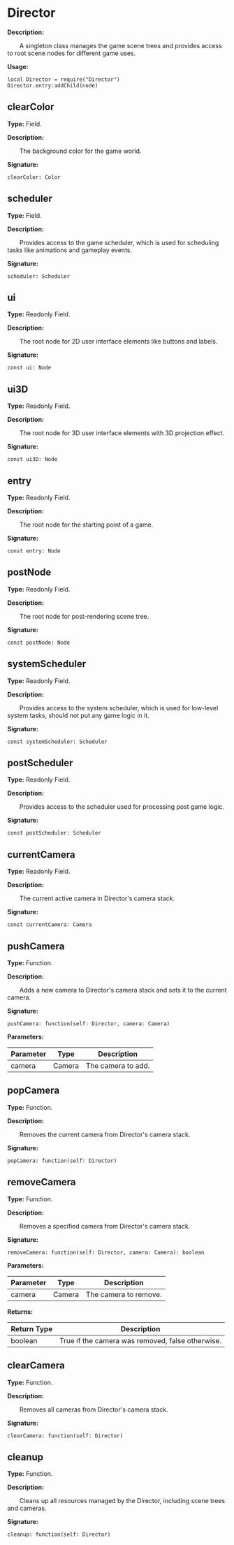 
# Director

**Description:**

&emsp;&emsp;A singleton class manages the game scene trees and provides access to root scene nodes for different game uses.

**Usage:**
```tl
local Director = require("Director")
Director.entry:addChild(node)
```

## clearColor

**Type:** Field.

**Description:**

&emsp;&emsp;The background color for the game world.

**Signature:**
```tl
clearColor: Color
```

## scheduler

**Type:** Field.

**Description:**

&emsp;&emsp;Provides access to the game scheduler, which is used for scheduling tasks like animations and gameplay events.

**Signature:**
```tl
scheduler: Scheduler
```

## ui

**Type:** Readonly Field.

**Description:**

&emsp;&emsp;The root node for 2D user interface elements like buttons and labels.

**Signature:**
```tl
const ui: Node
```

## ui3D

**Type:** Readonly Field.

**Description:**

&emsp;&emsp;The root node for 3D user interface elements with 3D projection effect.

**Signature:**
```tl
const ui3D: Node
```

## entry

**Type:** Readonly Field.

**Description:**

&emsp;&emsp;The root node for the starting point of a game.

**Signature:**
```tl
const entry: Node
```

## postNode

**Type:** Readonly Field.

**Description:**

&emsp;&emsp;The root node for post-rendering scene tree.

**Signature:**
```tl
const postNode: Node
```

## systemScheduler

**Type:** Readonly Field.

**Description:**

&emsp;&emsp;Provides access to the system scheduler, which is used for low-level system tasks, should not put any game logic in it.

**Signature:**
```tl
const systemScheduler: Scheduler
```

## postScheduler

**Type:** Readonly Field.

**Description:**

&emsp;&emsp;Provides access to the scheduler used for processing post game logic.

**Signature:**
```tl
const postScheduler: Scheduler
```

## currentCamera

**Type:** Readonly Field.

**Description:**

&emsp;&emsp;The current active camera in Director's camera stack.

**Signature:**
```tl
const currentCamera: Camera
```

## pushCamera

**Type:** Function.

**Description:**

&emsp;&emsp;Adds a new camera to Director's camera stack and sets it to the current camera.

**Signature:**
```tl
pushCamera: function(self: Director, camera: Camera)
```

**Parameters:**

| Parameter | Type | Description |
| --- | --- | --- |
| camera | Camera | The camera to add. |

## popCamera

**Type:** Function.

**Description:**

&emsp;&emsp;Removes the current camera from Director's camera stack.

**Signature:**
```tl
popCamera: function(self: Director)
```

## removeCamera

**Type:** Function.

**Description:**

&emsp;&emsp;Removes a specified camera from Director's camera stack.

**Signature:**
```tl
removeCamera: function(self: Director, camera: Camera): boolean
```

**Parameters:**

| Parameter | Type | Description |
| --- | --- | --- |
| camera | Camera | The camera to remove. |

**Returns:**

| Return Type | Description |
| --- | --- |
| boolean | True if the camera was removed, false otherwise. |

## clearCamera

**Type:** Function.

**Description:**

&emsp;&emsp;Removes all cameras from Director's camera stack.

**Signature:**
```tl
clearCamera: function(self: Director)
```

## cleanup

**Type:** Function.

**Description:**

&emsp;&emsp;Cleans up all resources managed by the Director, including scene trees and cameras.

**Signature:**
```tl
cleanup: function(self: Director)
```
